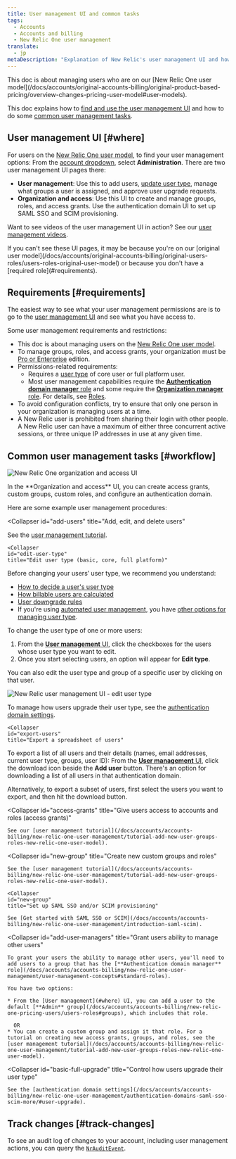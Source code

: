 ```yaml
---
title: User management UI and common tasks
tags:
  - Accounts
  - Accounts and billing
  - New Relic One user management
translate:
  - jp  
metaDescription: "Explanation of New Relic's user management UI and how to do some common user management tasks (New Relic One user model)."
---
```


<Callout title="New user model">
This doc is about managing users who are on our [New Relic One user model](/docs/accounts/original-accounts-billing/original-product-based-pricing/overview-changes-pricing-user-model#user-models).
</Callout>

This doc explains how to [find and use the user management UI](#where) and how to do some [common user management tasks](#workflow). 

## User management UI [#where]

For users on the [New Relic One user model](/docs/accounts/original-accounts-billing/original-product-based-pricing/overview-user-models), to find your user management options: From the [account dropdown](/docs/using-new-relic/welcome-new-relic/get-started/glossary#account-dropdown), select **Administration**. There are two user management UI pages there: 

* **User management**: Use this to add users, [update user type](#edit-user-type), manage what groups a user is assigned, and approve user upgrade requests.
* **Organization and access**: Use this UI to create and manage groups, roles, and access grants. Use the authentication domain UI to set up SAML SSO and SCIM provisioning.

Want to see videos of the user management UI in action? See our [user management videos](/docs/accounts/accounts-billing/new-relic-one-user-management/user-mgmt-videos).

<Callout variant="important">
  If you can't see these UI pages, it may be because you're on our [original user model](/docs/accounts/original-accounts-billing/original-users-roles/users-roles-original-user-model) or because you don't have a [required role](#requirements).
</Callout>

## Requirements [#requirements]

The easiest way to see what your user management permissions are is to go to the [user management UI](#where) and see what you have access to.

Some user management requirements and restrictions:

* This doc is about managing users on the [New Relic One user model](/docs/accounts/original-accounts-billing/original-product-based-pricing/overview-user-models). 
* To manage groups, roles, and access grants, your organization must be [Pro or Enterprise](https://newrelic.com/pricing) edition.
* Permissions-related requirements: 
  * Requires a [user type](/docs/accounts/accounts-billing/new-relic-one-user-management/user-type) of core user or full platform user. 
  * Most user management capabilities require the [**Authentication domain manager** role](/docs/accounts/accounts-billing/new-relic-one-user-management/user-management-concepts#standard-roles) and some require the [**Organization manager** role](/docs/accounts/accounts-billing/new-relic-one-user-management/user-management-concepts#standard-roles). For details, see [Roles](/docs/accounts/accounts-billing/new-relic-one-user-management/user-management-concepts#standard-roles).
* To avoid configuration conflicts, try to ensure that only one person in your organization is managing users at a time. 
* A New Relic user is prohibited from sharing their login with other people. A New Relic user can have a maximum of either three concurrent active sessions, or three unique IP addresses in use at any given time.

## Common user management tasks [#workflow]

![New Relic One organization and access UI](./images/new-relic-one-user-mgmt.png "New Relic One organization and access UI")
<figcaption>
  In the **Organization and access** UI, you can create access grants, custom groups, custom roles, and configure an authentication domain.
</figcaption>

Here are some example user management procedures:

<CollapserGroup>

  <Collapser
    id="add-users"
    title="Add, edit, and delete users"
  >

See the [user management tutorial](/docs/accounts/accounts-billing/new-relic-one-user-management/tutorial-add-new-user-groups-roles-new-relic-one-user-model#add-users).

  </Collapser>

    <Collapser
    id="edit-user-type"
    title="Edit user type (basic, core, full platform)"
  >

Before changing your users’ user type, we recommend you understand: 

* [How to decide a user's user type](/docs/accounts/accounts-billing/new-relic-one-user-management/user-type#choose-user-type)
* [How billable users are calculated](/docs/accounts/accounts-billing/new-relic-one-pricing-billing/user-count-billing)
* [User downgrade rules](/docs/accounts/accounts-billing/new-relic-one-pricing-billing/user-count-billing#user-downgrade-rules)
* If you're using [automated user management](/docs/accounts/accounts/automated-user-management/automated-user-provisioning-single-sign), you have [other options for managing user type](/docs/accounts/accounts-billing/new-relic-one-user-management/authentication-domains-saml-sso-scim-more/#user-upgrade). 

To change the user type of one or more users: 

1. From the [**User management** UI](#where), click the checkboxes for the users whose user type you want to edit. 
2. Once you start selecting users, an option will appear for **Edit type**. 

You can also edit the user type and group of a specific user by clicking on that user. 

![New Relic user management UI - edit user type](./images/user-management-edit-user-type.png "Edit user type in the UI")

To manage how users upgrade their user type, see the [authentication domain settings](/docs/accounts/accounts-billing/new-relic-one-user-management/authentication-domains-saml-sso-scim-more/#user-upgrade).

  </Collapser>

    <Collapser
    id="export-users"
    title="Export a spreadsheet of users"
  >
To export a list of all users and their details (names, email addresses, current user type, groups, user ID): From the [**User management** UI](#where), click the download icon beside the **Add user** button. There's an option for downloading a list of all users in that authentication domain. 

Alternatively, to export a subset of users, first select the users you want to export, and then hit the download button.   

  </Collapser>


  <Collapser
    id="access-grants"
    title="Give users access to accounts and roles (access grants)"
  >
    See our [user management tutorial](/docs/accounts/accounts-billing/new-relic-one-user-management/tutorial-add-new-user-groups-roles-new-relic-one-user-model).
  </Collapser>


  <Collapser
    id="new-group"
    title="Create new custom groups and roles"
  >
    See the [user management tutorial](/docs/accounts/accounts-billing/new-relic-one-user-management/tutorial-add-new-user-groups-roles-new-relic-one-user-model).
  </Collapser>

    <Collapser
    id="new-group"
    title="Set up SAML SSO and/or SCIM provisioning"
  >
    See [Get started with SAML SSO or SCIM](/docs/accounts/accounts-billing/new-relic-one-user-management/introduction-saml-scim).

  </Collapser>

  <Collapser
    id="add-user-managers"
    title="Grant users ability to manage other users"
  >
    To grant your users the ability to manage other users, you'll need to add users to a group that has the [**Authentication domain manager** role](/docs/accounts/accounts-billing/new-relic-one-user-management/user-management-concepts#standard-roles).

    You have two options:

    * From the [User management](#where) UI, you can add a user to the default [**Admin** group](/docs/accounts/accounts-billing/new-relic-one-pricing-users/users-roles#groups), which includes that role.

      OR
    * You can create a custom group and assign it that role. For a tutorial on creating new access grants, groups, and roles, see the [user management tutorial](/docs/accounts/accounts-billing/new-relic-one-user-management/tutorial-add-new-user-groups-roles-new-relic-one-user-model).
  </Collapser>

  <Collapser
    id="basic-full-upgrade"
    title="Control how users upgrade their user type"
  >
    See the [authentication domain settings](/docs/accounts/accounts-billing/new-relic-one-user-management/authentication-domains-saml-sso-scim-more/#user-upgrade).
  </Collapser>  
</CollapserGroup>

## Track changes [#track-changes]

To see an audit log of changes to your account, including user management actions, you can query the [`NrAuditEvent`](/docs/insights/insights-data-sources/default-data/nrauditevent-event-data-query-examples).

